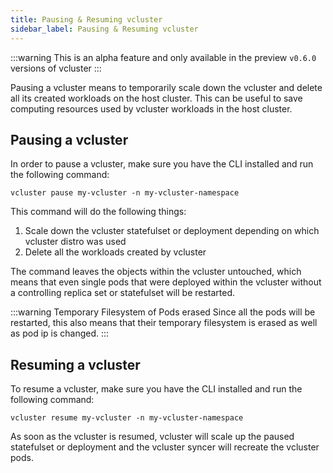```yaml
---
title: Pausing & Resuming vcluster
sidebar_label: Pausing & Resuming vcluster
---
```


:::warning
This is an alpha feature and only available in the preview `v0.6.0` versions of vcluster
:::

Pausing a vcluster means to temporarily scale down the vcluster and delete all its created workloads on the host cluster. This can be useful to save computing resources used by vcluster workloads in the host cluster. 

## Pausing a vcluster

In order to pause a vcluster, make sure you have the CLI installed and run the following command:

```
vcluster pause my-vcluster -n my-vcluster-namespace
```

This command will do the following things:
1. Scale down the vcluster statefulset or deployment depending on which vcluster distro was used
2. Delete all the workloads created by vcluster

The command leaves the objects within the vcluster untouched, which means that even single pods that were deployed within the vcluster without a controlling replica set or statefulset will be restarted.

:::warning Temporary Filesystem of Pods erased
Since all the pods will be restarted, this also means that their temporary filesystem is erased as well as pod ip is changed.
::: 

## Resuming a vcluster

To resume a vcluster, make sure you have the CLI installed and run the following command:

```
vcluster resume my-vcluster -n my-vcluster-namespace
```

As soon as the vcluster is resumed, vcluster will scale up the paused statefulset or deployment and the vcluster syncer will recreate the vcluster pods. 
